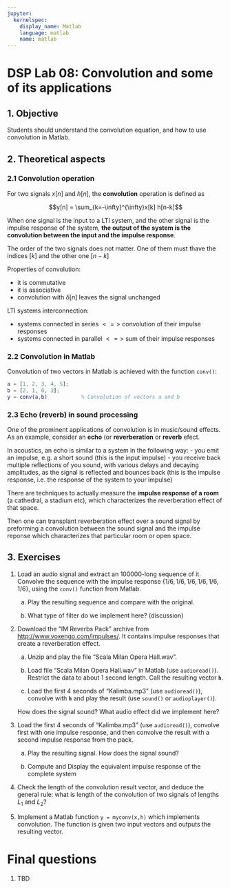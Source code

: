 ```yaml
---
jupyter:
  kernelspec:
    display_name: Matlab
    language: matlab
    name: matlab
---
```


# DSP Lab 08: Convolution and some of its applications


## 1. Objective

Students should understand the convolution equation, and how to use convolution in Matlab.

## 2. Theoretical aspects

### 2.1 Convolution operation

For two signals $x[n]$ and $h[n]$, the **convolution** operation is defined as

$$y[n] = \sum_{k=-\infty}^{\infty}x[k] h[n-k]$$

When one signal is the input to a LTI system, and the other signal is
the impulse response of the system, **the output of the system is the convolution 
between the input and the impulse response**.

The order of the two signals does not matter. One of them must thave the indices $[k]$ and the other one $[n-k]$

Properties of convolution:

  * it is commutative
  * it is associative
  * convolution with $\delta[n]$ leaves the signal unchanged

LTI systems interconnection:

  * systems connected in series $<=>$ convolution of their impulse responses
  * systems connected in parallel $<=>$ sum of their impulse responses

  
### 2.2 Convolution in Matlab

Convolution of two vectors in Matlab is achieved with the function `conv()`:

```matlab
a = [1, 2, 3, 4, 5];
b = [2, 1, 0, 3];
y = conv(a,b)           % Convolution of vectors a and b
```

### 2.3 Echo (reverb) in sound processing

One of the prominent applications of convolution is in music/sound effects. As an example, consider an **echo** (or **reverberation** or **reverb** efect.

In acoustics, an echo is similar to a system in the following way:
- you emit an impulse, e.g. a short sound (this is the input impulse)
- you receive back multiple reflections of you sound, with various delays and decaying amplitudes, as the signal is reflected and bounces back (this is the impulse response, i.e. the response of the system to your impulse)

There are techniques to actually measure the **impulse response of a room** (a cathedral, a stadium etc), which characterizes the reverberation effect of that space.

Then one can transplant reverberation effect over a sound signal by preforming a convolution between the sound signal and the impulse reponse which characterizes that particular room or open space.

## 3. Exercises

1. Load an audio signal and extract an 100000-long sequence of it.
Convolve the sequence with the impulse response $\{ 1/6, 1/6, 1/6, 1/6, 1/6, 1/6\}$, using
the `conv()` function from Matlab.

    a. Play the resulting sequence and compare with the original.
    
    b. What type of filter do we implement here? (discussion)

2. Download the "IM Reverbs Pack" archive from [http://www.voxengo.com/impulses/](http://www.voxengo.com/impulses/).
It contains impulse responses that create a reverberation effect. 

    a. Unzip and play the file "Scala Milan Opera Hall.wav".
    
    b. Load file "Scala Milan Opera Hall.wav" in Matlab (use `audioread()`). Restrict the data to about 1 second length.
    Call the resulting vector **`h`**.
    
    c. Load the first 4 seconds of "Kalimba.mp3" (use `audioread()`), convolve with **`h`** and play the result (use `sound()` or `audioplayer()`).
    
    How does the signal sound? What audio effect did we implement here?


3. Load the first 4 seconds of "Kalimba.mp3" (use `audioread()`), convolve first with one impulse response, and then convolve the result with a second impulse response from the pack. 
  
    a. Play the resulting signal. How does the signal sound? 
    
    b. Compute and Display the equivalent impulse response of the complete system

4. Check the length of the convolution result vector, and deduce the general
rule: what is length of the convolution of two signals of lengths $L_1$ and $L_2$?

1. Implement a Matlab function `y = myconv(x,h)` which implements convolution.
The function is given two input vectors and outputs the resulting vector.


# Final questions


1. TBD

